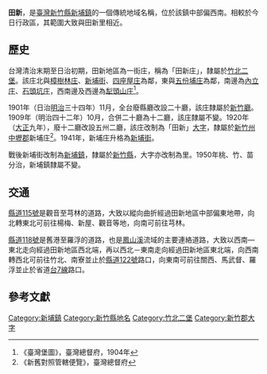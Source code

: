 {{noteTA　
|1 = zh-cn:庄; zh-hk:庄; zh-tw:庄;
}}
'''田新'''，是[[臺灣|臺灣]][[新竹縣|新竹縣]][[新埔鎮|新埔鎮]]的一個傳統地域名稱，位於該鎮中部偏西南。相較於今日行政區，其範圍大致與田新里相近。

==歷史==
台灣清治末期至日治初期，田新地區為一街庄，稱為「田新庄」，隸屬於[[竹北二堡|竹北二堡]]。該庄北與[[樟樹林_(新竹縣)|樟樹林庄]]、[[新埔_(新竹縣大字)|新埔街]]、[[四座屋庄|四座屋庄]]為鄰，東與[[五分埔_(新竹縣)|五份埔庄]]為鄰，南邊為[[內立庄|內立庄]]、[[石頭坑_(新竹縣)|石頭坑庄]]，西南邊及西邊為[[犁頭山庄|犁頭山庄]]<ref>《臺灣堡圖》，臺灣總督府，1904年</ref>。

1901年（日治[[明治|明治]]三十四年）11月，全台廢縣廳改設二十廳，該庄隸屬於[[新竹廳|新竹廳]]。1909年（明治四十二年）10月，合併二十廳為十二廳，該庄隸屬不變。1920年（[[大正|大正]]九年），廢十二廳改設五州二廳，該庄改制為「田新」[[大字|大字]]，隸屬於[[新竹州|新竹州]][[中壢郡|中壢郡]]新埔庄<ref>《新舊對照管轄便覽》，臺灣總督府</ref>。1941年，新埔庄升格為[[新埔街|新埔街]]。

戰後新埔街改制為[[新埔鎮|新埔鎮]]，隸屬於[[新竹縣|新竹縣]]，大字亦改制為里。1950年桃、竹、苗分治，新埔鎮隸屬不變。

==交通==
[[縣道115號|縣道115號]]是觀音至芎林的道路，大致以縱向曲折經過田新地區中部偏東地帶，向北轉東北可前往楊梅、新屋、觀音等地，向南可前往芎林。

[[縣道118號|縣道118號]]是舊港至羅浮的道路，也是[[鳳山溪|鳳山溪]]流域的主要連絡道路，大致以西南—東北走向經過田新地區西北端，再以西北－東南走向經過田新地區東北端，向西南轉西北可前往竹北、南寮並止於[[縣道122號|縣道122號]]路口，向東南可前往關西、馬武督、羅浮並止於省道[[台7線|台7線]]路口。

==參考文獻==
{{reflist}}

{{新竹郡}}

[[Category:新埔鎮|Category:新埔鎮]]
[[Category:新竹縣地名|Category:新竹縣地名]]
[[Category:竹北二堡|Category:竹北二堡]]
[[Category:新竹郡大字|Category:新竹郡大字]]